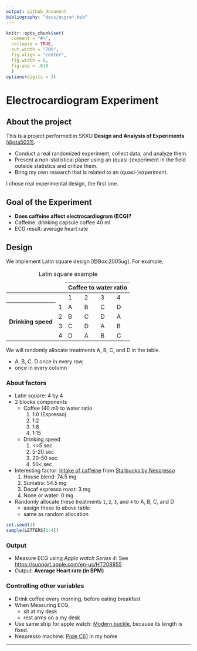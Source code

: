 ```yaml
---
output: github_document
bibliography: "docs/ecgref.bib"
---
```


```r
knitr::opts_chunk$set(
  comment = "#>",
  collapse = TRUE,
  out.width = "70%",
  fig.align = "center",
  fig.width = 6,
  fig.asp = .618
  )
options(digits = 3)
```

# Electrocardiogram Experiment

## About the project

This is a project performed in SKKU **Design and Analysis of Experiments** [[@sta5031]](https://www.kwonsanglee.com).

- Conduct a real randomized experiment, collect data, and analyze them.
- Present a non-statistical paper using an (quasi-)experiment in the field outside statistics and critize them.
- Bring my own research that is related to an (quasi-)experiment.

I chose real experimental design, the first one.

## Goal of the Experiment

- **Does caffeine affect electrocardiogram (ECG)?**
- Caffeine: drinking capsule coffee 40 ml
- ECG result: average heart rate

## Design

We implement Latin square design [@Box:2005ug]. For example,

<table>
  <caption>Latin square example</caption>
  <thead>
    <tr>
      <td colspan = 2></td>
      <th colspan=5>Coffee to water ratio</th>
    </tr>
  </thead>    
  <tbody>
    <tr>
      <td colspan = 2></td>
      <td>1</td>
      <td>2</td>
      <td>3</td>
      <td>4</td>
    </tr>
    <tr>
      <th rowspan=4>Drinking speed</th>
      <td>1</td>
      <td>A</td>
      <td>B</td>
      <td>C</td>
      <td>D</td>
    </tr>
    <tr>
      <td>2</td>
      <td>B</td>
      <td>C</td>
      <td>D</td>
      <td>A</td>
    </tr>
    <tr>
      <td>3</td>
      <td>C</td>
      <td>D</td>
      <td>A</td>
      <td>B</td>
    </tr>
    <tr>
      <td>4</td>
      <td>D</td>
      <td>A</td>
      <td>B</td>
      <td>C</td>
    </tr>
  </tbody>
</table>

We will randomly allocate treatments A, B, C, and D in the table.

- A, B, C, D once in every row,
- once in every column

### About factors
- Latin square: 4 by 4
- 2 blocks components
    - Coffee (40 ml) to water ratio
        1. 1:0 (Espresso)
        2. 1:2
        3. 1:8
        4. 1:15
    - Drinking speed
        1. <=5 sec
        2. 5-20 sec
        3. 20-50 sec
        4. 50< sec
- Interesting factor: [Intake of caffeine](https://www.reddit.com/r/nespresso/comments/id31r5/i_recieved_the_caffiene_content_numbers_for/) from [Starbucks by Nespresso](https://athome.starbucks.com/coffees-by-format/nespresso-original/)
    1. House blend: 74.5 mg
    2. Sumatra: 54.5 mg
    3. Decaf espresso roast: 3 mg
    4. None or water: 0 mg
- Randomly allocate these treatments `1`, `2`, `3`, and `4` to A, B, C, and D
    - assign these to above table
    - same as random allocation

```r
set.seed(1)
sample(LETTERS[1:4])
```

### Output
- Measure ECG using *Apple watch Series 4*: See [https://support.apple.com/en-us/HT208955](https://support.apple.com/en-us/HT208955)
- Output: **Average Heart rate (in BPM)**

### Controlling other variables
- Drink coffee every morning, before eating breakfast
- When Measuring ECG,
    - sit at my desk
    - rest arms on a my desk
- Use same strip for apple watch: [Modern buckle](https://www.apple.com/shop/product/MY662AM/A/40mm-scarlet-modern-buckle-small?fnode=a752f02930ae068b20b0bd9682d5cc42653383b01f5d691eb1ced059ce28de220bacf6009213e93e9c00295f48285a7ed49f95a0721d433ea8c006ff7772eb3d0f0dab89c6c9538ff9063124f30717a6), because its length is fixed.
- Nespresso machine: [Pixie C61](https://www.nespresso.com/kr/en/order/machines/original/pixie-electric-red-coffee-machine) in my home

---
